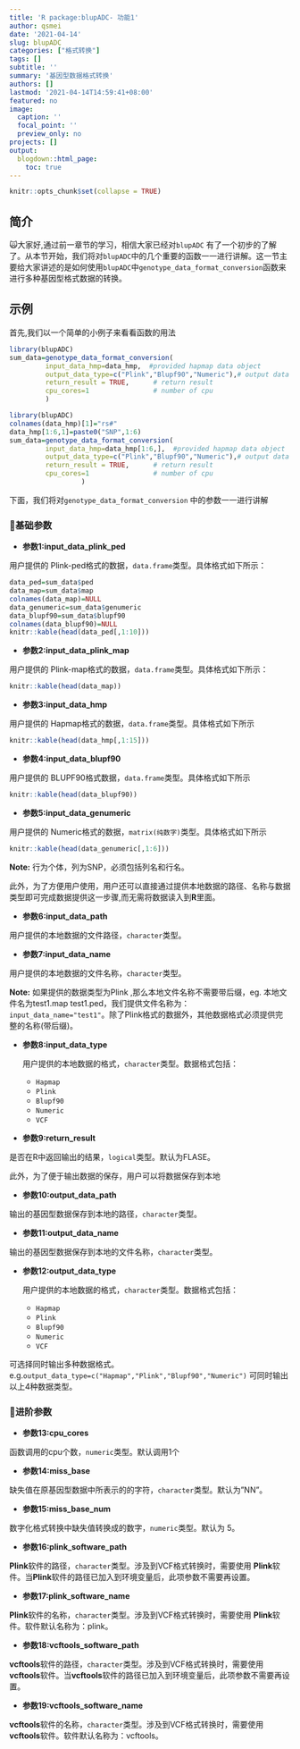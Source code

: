 ```yaml
---
title: 'R package:blupADC- 功能1'
author: qsmei
date: '2021-04-14'
slug: blupADC
categories: ["格式转换"]
tags: []
subtitle: ''
summary: '基因型数据格式转换'
authors: []
lastmod: '2021-04-14T14:59:41+08:00'
featured: no
image:
  caption: ''
  focal_point: ''
  preview_only: no
projects: []
output:
  blogdown::html_page:
    toc: true
---
```


```r
knitr::opts_chunk$set(collapse = TRUE)
```

## 简介

🙀大家好,通过前一章节的学习，相信大家已经对`blupADC` 有了一个初步的了解了。从本节开始，我们将对`blupADC`中的几个重要的函数一一进行讲解。这一节主要给大家讲述的是如何使用`blupADC`中`genotype_data_format_conversion`函数来进行多种基因型格式数据的转换。

## 示例

首先,我们以一个简单的小例子来看看函数的用法

```R
library(blupADC)
sum_data=genotype_data_format_conversion(
         input_data_hmp=data_hmp,  #provided hapmap data object 
         output_data_type=c("Plink","Blupf90","Numeric"),# output data format
         return_result = TRUE,      # return result 
         cpu_cores=1                # number of cpu 
         )
```

```r
library(blupADC)
colnames(data_hmp)[1]="rs#"
data_hmp[1:6,1]=paste0("SNP",1:6)
sum_data=genotype_data_format_conversion(
         input_data_hmp=data_hmp[1:6,],  #provided hapmap data object 
         output_data_type=c("Plink","Blupf90","Numeric"),# output data format
         return_result = TRUE,      # return result 
         cpu_cores=1                # number of cpu 
                  )
```

下面，我们将对`genotype_data_format_conversion` 中的参数一一进行讲解

### 🤡基础参数

-   **参数1:input_data_plink_ped**

用户提供的 Plink-ped格式的数据，`data.frame`类型。具体格式如下所示：

```r
data_ped=sum_data$ped
data_map=sum_data$map
colnames(data_map)=NULL
data_genumeric=sum_data$genumeric
data_blupf90=sum_data$blupf90
colnames(data_blupf90)=NULL
knitr::kable(head(data_ped[,1:10]))
```

-   **参数2:input_data_plink_map**

用户提供的 Plink-map格式的数据，`data.frame`类型。具体格式如下所示：

```r
knitr::kable(head(data_map))
```

-   **参数3:input_data_hmp**

用户提供的 Hapmap格式的数据，`data.frame`类型。具体格式如下所示

```r
knitr::kable(head(data_hmp[,1:15]))
```

-   **参数4:input_data_blupf90**

用户提供的 BLUPF90格式数据，`data.frame`类型。具体格式如下所示

```r
knitr::kable(head(data_blupf90))
```

-   **参数5:input_data_genumeric**

用户提供的 Numeric格式的数据，`matrix(纯数字)`类型。具体格式如下所示

```r
knitr::kable(head(data_genumeric[,1:6]))
```

**Note:** 行为个体，列为SNP，必须包括列名和行名。

此外，为了方便用户使用，用户还可以直接通过提供本地数据的路径、名称与数据类型即可完成数据提供这一步骤,而无需将数据读入到**R**里面。

-   **参数6:input_data_path**

用户提供的本地数据的文件路径，`character`类型。

-   **参数7:input_data_name**

用户提供的本地数据的文件名称，`character`类型。

**Note:** 如果提供的数据类型为Plink ,那么本地文件名称不需要带后缀，eg. 本地文件名为test1.map test1.ped，我们提供文件名称为： `input_data_name="test1"`。除了Plink格式的数据外，其他数据格式必须提供完整的名称(带后缀)。

-   **参数8:input_data_type**

    用户提供的本地数据的格式，`character`类型。数据格式包括：

    -   `Hapmap`
    -   `Plink`
    -   `Blupf90`
    -   `Numeric`
    -   `VCF`

-   **参数9:return_result**

是否在R中返回输出的结果，`logical`类型。默认为FLASE。

此外，为了便于输出数据的保存，用户可以将数据保存到本地

-   **参数10:output_data_path**

输出的基因型数据保存到本地的路径，`character`类型。

-   **参数11:output_data_name**

输出的基因型数据保存到本地的文件名称，`character`类型。

-   **参数12:output_data_type**

    用户提供的本地数据的格式，`character`类型。数据格式包括：

    -   `Hapmap`
    -   `Plink`
    -   `Blupf90`
    -   `Numeric`
    -   `VCF`

可选择同时输出多种数据格式。e.g.`output_data_type=c("Hapmap","Plink","Blupf90","Numeric")` 可同时输出以上4种数据类型。

### 💨进阶参数

-   **参数13:cpu_cores**

函数调用的cpu个数，`numeric`类型。默认调用1个

-   **参数14:miss_base**

缺失值在原基因型数据中所表示的的字符，`character`类型。默认为"NN"。

-   **参数15:miss_base_num**

数字化格式转换中缺失值转换成的数字，`numeric`类型。默认为 5。

-   **参数16:plink_software_path**

**Plink**软件的路径，`character`类型。涉及到VCF格式转换时，需要使用 **Plink**软件。当**Plink**软件的路径已加入到环境变量后，此项参数不需要再设置。

-   **参数17:plink_software_name**

**Plink**软件的名称，`character`类型。涉及到VCF格式转换时，需要使用 **Plink**软件。软件默认名称为：plink。

-   **参数18:vcftools_software_path**

**vcftools**软件的路径，`character`类型。涉及到VCF格式转换时，需要使用**vcftools**软件。当**vcftools**软件的路径已加入到环境变量后，此项参数不需要再设置。

-   **参数19:vcftools_software_name**

**vcftools**软件的名称，`character`类型。涉及到VCF格式转换时，需要使用 **vcftools**软件。软件默认名称为：vcftools。
